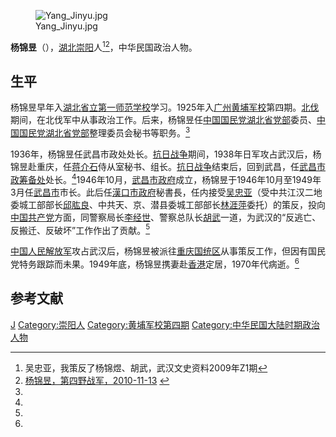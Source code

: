 {{Expand|time=2015-02-11T18:41:31+00:00}}
{{Refimprove|time=2015-02-11T18:41:31+00:00}}

[[File:Yang_Jinyu.jpg|thumb]]

'''杨锦昱'''（{{bd|1905年||？||catIdx=Y杨}}），[[湖北|湖北]][[崇阳|崇阳]]人<ref name=wzy>吴忠亚，我策反了杨锦煜、胡武，武汉文史资料2009年Z1期</ref><ref name=dsyzj>[http://www.4yjd.cn/sideshow.asp?id=2457 杨锦昱，第四野战军，2010-11-13] {{webarchive|url=https://web.archive.org/web/20160313211008/http://4yjd.cn/sideshow.asp?id=2457 |date=2016-03-13 }}</ref>，中华民国政治人物。

==生平==
杨锦昱早年入[[湖北省立第一师范学校|湖北省立第一师范学校]]学习。1925年入[[广州|广州]][[黄埔军校|黄埔军校]]第四期。[[北伐|北伐]]期间，在北伐军中从事政治工作。后来，杨锦昱任[[中国国民党湖北省党部|中国国民党湖北省党部]]委员、[[中国国民党湖北省党部|中国国民党湖北省党部]]整理委员会秘书等职务。<ref name=dsyzj/>

1936年，杨锦昱任武昌市政处处长。[[抗日战争|抗日战争]]期间，1938年日军攻占武汉后，杨锦昱赴重庆，任[[蒋介石|蒋介石]]侍从室秘书、组长。[[抗日战争|抗日战争]]结束后，回到武昌，任[[武昌市政筹备处|武昌市政筹备处]]处长。<ref name=dsyzj/>1946年10月，[[武昌市政府|武昌市政府]]成立，杨锦昱于1946年10月至1949年3月任[[武昌市|武昌市]]市长。此后任[[漢口市政府|漢口市政府]]秘書長，任内接受[[吴忠亚|吴忠亚]]（受中共江汉二地委城工部部长[[邱肱良|邱肱良]]、中共天、京、潜县委城工部部长[[林涯萍|林涯萍]]委托）的策反，投向[[中国共产党|中国共产党]]方面，同警察局长[[李经世|李经世]]、警察总队长[[胡武|胡武]]一道，为武汉的“反逃亡、反搬迁、反破坏”工作作出了贡献。<ref name=wzy/>

[[中国人民解放军|中国人民解放军]]攻占武汉后，杨锦昱被派往[[重庆|重庆]][[国统区|国统区]]从事策反工作，但因有国民党特务跟踪而未果。1949年底，杨锦昱携妻赴[[香港|香港]]定居，1970年代病逝。<ref name=dsyzj/>

==参考文献==
{{reflist}}

{{武汉市市长|ROC昌}}
{{DEFAULTSORT:Yang杨}}
[[Category:杨姓|J]]
[[Category:崇阳人|Category:崇阳人]]
[[Category:黄埔军校第四期|Category:黄埔军校第四期]]
[[Category:中华民国大陆时期政治人物|Category:中华民国大陆时期政治人物]]